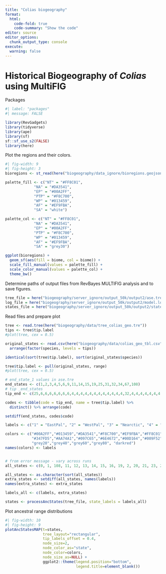 ```yaml
---
title: "Colias biogeography"
format: 
  html:
    code-fold: true
    code-summary: "Show the code"
editor: source
editor_options: 
  chunk_output_type: console
execute:
  warning: false
---
```


# Historical Biogeography of *Colias* using MultiFIG

Packages

```r
#| label: "packages"
#| message: FALSE

library(RevGadgets)
library(tidyverse)
library(ape)
library(sf)
sf::sf_use_s2(FALSE)
library(here)
```

Plot the regions and their colors.

```r
#| fig-width: 9
#| fig-height: 3
bioregions <- st_read(here("biogeography/data_ignore/bioregions.geojson"))

palette_fill <- c("NT" = "#FF8C01",
             "NA" = "#DA3541",
             "EP" = "#00A2FF",
             "PTP" = "#F8C700",
             "WP" = "#013459",
             "AF" = "#EF9FBA",
             "SA" = "white")

palette_col <- c("NT" = "#FF8C01",
             "NA" = "#DA3541",
             "EP" = "#00A2FF",
             "PTP" = "#F8C700",
             "WP" = "#013459",
             "AF" = "#EF9FBA",
             "SA" = "grey30")

ggplot(bioregions) +
  geom_sf(aes(fill = biome, col = biome)) +
  scale_fill_manual(values = palette_fill) +
  scale_color_manual(values = palette_col) +
  theme_bw()
```


Determine paths of output files from RevBayes MULTIFIG analysis and to save figures.

```r
tree_file = here("biogeography/server_ignore/output_50k/output2/ase.tre")
log_file = here("biogeography/server_ignore/output_50k/output2/model.log")
states_file = here("biogeography/server_ignore/output_50k/output2/states.png")
```

Read files and prepare plot

```r
tree <- read.tree(here("biogeography/data/tree_colias_geo.tre"))
tips <- tree$tip.label
#plot(tree, cex = 0.5)

original_states <- read.csv(here("biogeography/data/colias_geo_tbl.csv")) %>% 
  arrange(factor(species, levels = tips))

identical(sort(tree$tip.label), sort(original_states$species))

tree$tip.label <- pull(original_states, range)
#plot(tree, cex = 0.5)

# end_state_1 values in ase.tre
end_states <- c(1,2,3,4,5,6,9,11,14,15,19,25,31,32,34,67,108)
# tip _end_states
tip_end <- c(25,6,6,6,6,6,6,6,4,4,4,4,4,4,4,4,4,4,4,4,32,4,4,4,4,4,4,4,4,4,4,4,4,2,2,2,2,2,34,4,5,2,32,34,15,9,2,1,4,1,3,11,31,31,11,3,3,3,31,3,3,3,3,3,3,3,3)

codes <- tibble(code = tip_end, name = tree$tip.label) %>% 
  distinct() %>% arrange(code)

setdiff(end_states, codes$code)

labels <- c("1" = "EastPal", "2" = "WestPal", "3" = "Nearctic", "4" = "PTHighlands", "5" = "Africa", "6" = "NeoTrop", "9" = "LowPal", "11" = "NA+Asia", "15" = "WP+PTH", "31" = "Arctic", "32" = "EastAsia", "34" = "Palearctic", "14" = "EP+PTH?", "19" = "Pal+Afr?", "67" = "NorHem?", "108" = "All?", "25" = "Americas")

colors <- c("#00A2FF","#013459","#DA3541","#F8C700","#EF9FBA","#FF8C01",
            "#347FD5","#AA74A1","#097C65","#6E4672","#00D164","#009F52",
            "grey20","grey40","grey60","grey80", "darkred")
names(colors) <- labels


# from error message - vary across runs
all_states <- c(0, 1, 108, 11, 12, 13, 14, 15, 16, 19, 2, 20, 21, 23, 24, 25, 26, 27, 3, 31, 32, 34, 4, 46, 5, 56, 6, 67, 74, 84, 87, 9)

all_states <- as.character(sort(all_states))
extra_states <- setdiff(all_states, names(labels))
names(extra_states) <- extra_states

labels_all <- c(labels, extra_states)

states <- processAncStates(tree_file, state_labels = labels_all)

```

Plot ancestral range distributions

```r
#| fig-width: 10
#| fig-height: 9
plotAncStatesMAP(t=states,
                 tree_layout="rectangular",
                 tip_labels_offset = 0.4,
                 node_size=2,
                 node_color_as="state",
                 node_color=colors,
                 node_size_as=NULL) +
                 ggplot2::theme(legend.position="bottom",
                                legend.title=element_blank())
```




